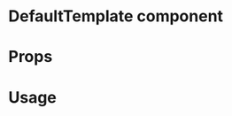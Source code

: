 
<Meta title="MDX|DefaultTemplate" component={DefaultTemplate} />

# DefaultTemplate component

<Description of={DefaultTemplate} />

# Props

<Props of={DefaultTemplate} />

# Usage

<Preview withSource>
  <Story name="non-editable value">
    <DefaultTemplate
      document={{
        foo: {
          title: "Bar is awesome",
        },
        name: "John Doe",
        institute: "Institute of John Doe",
        $template: {
          name: "custom",
          type: "EMBEDDED_RENDERER",
          url: "http://localhost:3000",
        },
      }}
    />
  </Story>
</Preview>
